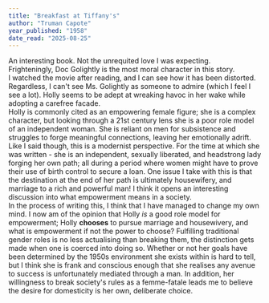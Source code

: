 ```yaml
---
title: "Breakfast at Tiffany's"
author: "Truman Capote"
year_published: "1958"
date_read: "2025-08-25"
---
```

An interesting book. Not the unrequited love I was expecting.
<br/>
Frighteningly, Doc Golightly is the most moral character in this story.
<br/>
I watched the movie after reading, and I can see how it has been distorted. Regardless, I can't see Ms. Golightly as someone to admire (which I feel I see a lot). 
Holly seems to be adept at wreaking havoc in her wake while adopting a carefree facade.
<br/>
Holly is commonly cited as an empowering female figure; she is a complex character, but looking through a 21st century lens she is a poor role model of an independent woman.
 She is reliant on men for subsistence and struggles to forge meaningful connections, leaving her emotionally adrift. Like I said though, this is a modernist perspective. 
 For the time at which she was written - she is an independent, sexually liberated, and headstrong lady forging her own path; all during a period where women might have to prove their use of birth control to secure a loan. 
 One issue I take with this is that the destination at the end of her path is ultimately housewifery, and marriage to a rich and powerful man! I think it opens an interesting discussion into what empowerment means in a society. 
 <br/>
 In the process of writing this, I think that I have managed to change my own mind. I now am of the opinion that Holly _is_ a good role model for empowerment; 
 Holly **chooses** to pursue marriage and housewivery, and what is empowerment if not the power to choose? Fulfilling traditional gender roles is no less actualising than breaking them, 
 the distinction gets made when one is coerced into doing so. Whether or not her goals have been determined by the 1950s environment she exists within is hard to tell, but I think she is frank and conscious enough that she realises
 any avenue to success is unfortunately mediated through a man. In addition, her willingness to break society's rules as a femme-fatale leads me to believe the desire for domesticity is her own, deliberate choice.